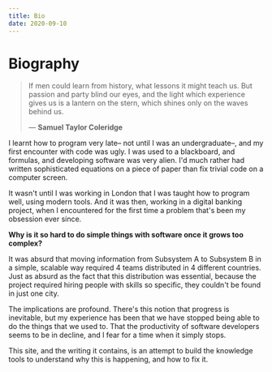 ```yaml
---
title: Bio
date: 2020-09-10
---
```


# Biography

> If men could learn from history, what lessons it might teach us.
> But passion and party blind our eyes, and the light which experience
> gives us is a lantern on the stern, which shines only on the waves behind us.
>
> — **Samuel Taylor Coleridge**

I learnt how to program very late&ndash; not until I was an undergraduate&ndash;, and my first encounter with code was ugly.
I was used to a blackboard, and formulas, and developing software was very alien.
I'd much rather had written sophisticated equations on a piece of paper than fix trivial code on a computer screen.

It wasn't until I was working in London that I was taught how to program well, using modern tools.
And it was then, working in a digital banking project, when I encountered for the first time a problem that's been my obsession ever since.

**Why is it so hard to do simple things with software once it grows too complex?**

It was absurd that moving information from Subsystem A to Subsystem B in a simple,
scalable way required 4 teams distributed in 4 different countries. Just as absurd as the fact that this distribution was essential,
because the project required hiring people with skills so specific, they couldn't be found in just one city.

The implications are profound. There's this notion that progress is inevitable, but my experience has been that we have stopped being able to do the things that we used to.
That the productivity of software developers seems to be in decline, and I fear for a time when it simply stops.

This site, and the writing it contains, is an attempt to build the knowledge tools to understand why this is happening, and how to fix it.
